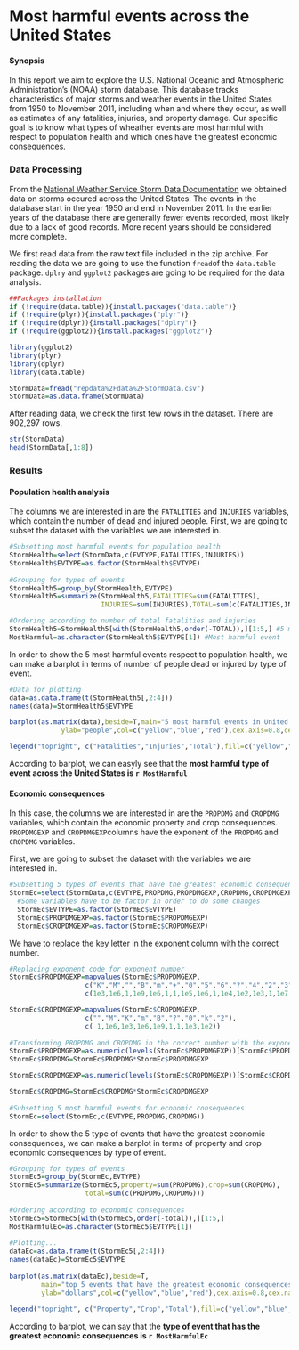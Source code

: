 Most harmful events across the United States
============================================
#### Synopsis
In this report we aim to explore the U.S. National Oceanic and Atmospheric Administration's (NOAA) storm database. This database tracks characteristics of major storms and weather events in the United States from 1950 to November 2011, including when and where they occur, as well as estimates of any fatalities, injuries, and property damage.
Our specific goal is to know what types of wheather events are most harmful with respect to population health and which ones have the greatest economic consequences.

### Data Processing
From the [National Weather Service Storm Data Documentation](http://www.noaa.gov/) we obtained data on storms occured across the United States. The events in the database start in the year 1950 and end in November 2011. In the earlier years of the database there are generally fewer events recorded, most likely due to a lack of good records. More recent years should be considered more complete.

We first read data from the raw text file included in the zip archive. For reading the data we are going to use the function `fread`of the `data.table` package. `dplry` and `ggplot2` packages are going to be required for the data analysis.

```r
##Packages installation
if (!require(data.table)){install.packages("data.table")}
if (!require(plyr)){install.packages("plyr")}
if (!require(dplyr)){install.packages("dplry")}
if (!require(ggplot2)){install.packages("ggplot2")}

library(ggplot2)
library(plyr)
library(dplyr)
library(data.table)
```

```r
StormData=fread("repdata%2Fdata%2FStormData.csv")
StormData=as.data.frame(StormData)
```

After reading data, we check the first few rows ih the dataset. There are 902,297 rows.

```r
str(StormData)
head(StormData[,1:8])
```


### Results

#### Population health analysis
The columns we are interested in are the `FATALITIES` and `INJURIES` variables, which contain the number of dead and injured people. First, we are going to subset the dataset with the variables we are interested in.

```r
#Subsetting most harmful events for population health
StormHealth=select(StormData,c(EVTYPE,FATALITIES,INJURIES))
StormHealth$EVTYPE=as.factor(StormHealth$EVTYPE)
        
#Grouping for types of events
StormHealth5=group_by(StormHealth,EVTYPE)
StormHealth5=summarize(StormHealth5,FATALITIES=sum(FATALITIES),
                       INJURIES=sum(INJURIES),TOTAL=sum(c(FATALITIES,INJURIES)))

#Ordering according to number of total fatalities and injuries
StormHealth5=StormHealth5[with(StormHealth5,order(-TOTAL)),][1:5,] #5 most harmful events
MostHarmful=as.character(StormHealth5$EVTYPE[1]) #Most harmful event
```

In order to show the 5 most harmful events respect to population health, we can make a barplot in terms of number of people dead or injured by type of event.
```r
#Data for plotting
data=as.data.frame(t(StormHealth5[,2:4]))
names(data)=StormHealth5$EVTYPE

barplot(as.matrix(data),beside=T,main="5 most harmful events in United States",
             ylab="people",col=c("yellow","blue","red"),cex.axis=0.8,cex.names=0.8,cex.lab=1.1)

legend("topright", c("Fatalities","Injuries","Total"),fill=c("yellow","blue","red"))
```

According to barplot, we can easyly see that the **most harmful type of event across the United States is `r MostHarmful`**


#### Economic consequences
In this case, the columns we are interested in are the `PROPDMG` and `CROPDMG` variables, which contain the economic property and crop consequences. `PROPDMGEXP` and `CROPDMGEXP`columns have the exponent of the `PROPDMG` and `CROPDMG` variables. 

First, we are going to subset the dataset with the variables we are interested in.
```r
#Subsetting 5 types of events that have the greatest economic consequences
StormEc=select(StormData,c(EVTYPE,PROPDMG,PROPDMGEXP,CROPDMG,CROPDMGEXP))        
  #Some variables have to be factor in order to do some changes
  StormEc$EVTYPE=as.factor(StormEc$EVTYPE)
  StormEc$PROPDMGEXP=as.factor(StormEc$PROPDMGEXP)
  StormEc$CROPDMGEXP=as.factor(StormEc$CROPDMGEXP)
```

We have to replace the key letter in the exponent column with the correct number.
```r
#Replacing exponent code for exponent number
StormEc$PROPDMGEXP=mapvalues(StormEc$PROPDMGEXP,
                   c("K","M","","B","m","+","0","5","6","?","4","2","3","h","7","H","-","1","8"), 
                   c(1e3,1e6,1,1e9,1e6,1,1,1e5,1e6,1,1e4,1e2,1e3,1,1e7,1e2,1,10,1e8))

StormEc$CROPDMGEXP=mapvalues(StormEc$CROPDMGEXP,
                   c("","M","K","m","B","?","0","k","2"),
                   c( 1,1e6,1e3,1e6,1e9,1,1,1e3,1e2))
        
#Transforming PROPDMG and CROPDMG in the correct number with the exponent
StormEc$PROPDMGEXP=as.numeric(levels(StormEc$PROPDMGEXP))[StormEc$PROPDMGEXP] #transform a factor to numeric                                                                 
StormEc$PROPDMG=StormEc$PROPDMG*StormEc$PROPDMGEXP

StormEc$CROPDMGEXP=as.numeric(levels(StormEc$CROPDMGEXP))[StormEc$CROPDMGEXP]

StormEc$CROPDMG=StormEc$CROPDMG*StormEc$CROPDMGEXP
       
#Subsetting 5 most harmful events for economic consequences
StormEc=select(StormEc,c(EVTYPE,PROPDMG,CROPDMG))
```

In order to show the 5 type of events that have the greatest economic consequences, we can make a barplot in terms of property and crop economic consequences by type of event.
```r
#Grouping for types of events
StormEc5=group_by(StormEc,EVTYPE)
StormEc5=summarize(StormEc5,property=sum(PROPDMG),crop=sum(CROPDMG),
                   total=sum(c(PROPDMG,CROPDMG)))
        
#Ordering according to economic consequences
StormEc5=StormEc5[with(StormEc5,order(-total)),][1:5,]
MostHarmfulEc=as.character(StormEc5$EVTYPE[1])
        
#Plotting...
dataEc=as.data.frame(t(StormEc5[,2:4]))
names(dataEc)=StormEc5$EVTYPE
                
barplot(as.matrix(dataEc),beside=T,
        main="top 5 events that have the greatest economic consequences in United States",
        ylab="dollars",col=c("yellow","blue","red"),cex.axis=0.8,cex.names=0.8,cex.lab=1.1)
                
legend("topright", c("Property","Crop","Total"),fill=c("yellow","blue","red"))
```

According to barplot, we can say that the **type of event that has the greatest economic consequences is `r MostHarmfulEc`**
